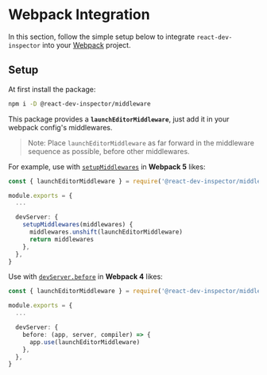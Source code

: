
# Webpack Integration

<SnippetDeclaration />

In this section, follow the simple setup below to integrate `react-dev-inspector` into your [Webpack](https://webpack.js.org) project.

## Setup

At first install the package:

```bash npm2yarn
npm i -D @react-dev-inspector/middleware
```

This package provides a **`launchEditorMiddleware`**,
just add it in your webpack config's middlewares.

> Note: Place `launchEditorMiddleware` as far forward in the middleware sequence as possible, before other middlewares.

For example, use with [`setupMiddlewares`](https://webpack.js.org/configuration/dev-server/#devserversetupmiddlewares) in **Webpack 5** likes:

```ts filename="webpack.config.js" showLineNumbers {1,8}
const { launchEditorMiddleware } = require('@react-dev-inspector/middleware')

module.exports = {
  ...

  devServer: {
    setupMiddlewares(middlewares) {
      middlewares.unshift(launchEditorMiddleware)
      return middlewares
    },
  },
}
```

Use with [`devServer.before`](https://v4.webpack.js.org/configuration/dev-server/#devserverbefore) in **Webpack 4** likes:

```ts filename="webpack.config.js" showLineNumbers {1,8}
const { launchEditorMiddleware } = require('@react-dev-inspector/middleware')

module.exports = {
  ...

  devServer: {
    before: (app, server, compiler) => {
      app.use(launchEditorMiddleware)
    },
  },
}
```

